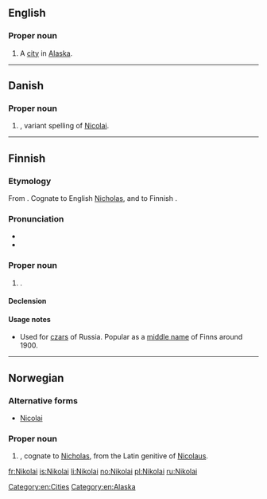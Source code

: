 ==English==
{{wikipedia|Nikolai, Alaska}}
===Proper noun===
{{en-proper noun}}

# A [[city]] in [[Alaska]].

[[Category:en:Cities]]
[[Category:en:Alaska]]

----

==Danish==

===Proper noun===
{{head|da|proper noun}}

# {{given name|male|lang=da}}, variant spelling of [[Nicolai]].

----

==Finnish==

===Etymology===
From {{etyl|ru|fi}} {{term|Николай|lang=ru}}. Cognate to English [[Nicholas]], and to Finnish {{term|Niilo|lang=fi}}.

===Pronunciation===
* {{IPA|/ˈnikolɑi/|lang=fi}}
* {{hyphenation|Ni|ko|lai|lang=fi}}

===Proper noun===
{{fi-proper noun}}

# {{given name|male|lang=fi}}.

====Declension====
{{fi-decl-maa|Nikolai|a}}

====Usage notes====
* Used for [[czar]]s of Russia. Popular as a [[middle name]] of Finns around 1900.

----

==Norwegian==

===Alternative forms===
* [[Nicolai]]

===Proper noun===
{{head|no|proper noun}}

# {{given name|male|lang=no}}, cognate to [[Nicholas]], from the Latin genitive of [[Nicolaus]].

[[fr:Nikolai]]
[[is:Nikolai]]
[[li:Nikolai]]
[[no:Nikolai]]
[[pl:Nikolai]]
[[ru:Nikolai]]
